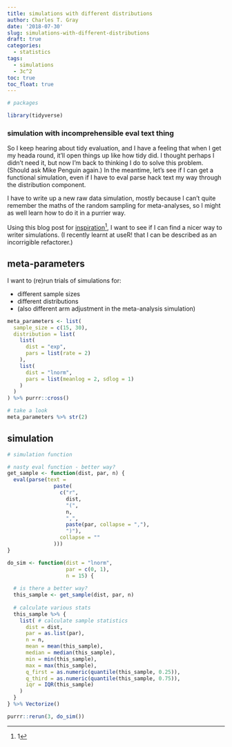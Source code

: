 ```yaml
---
title: simulations with different distributions
author: Charles T. Gray
date: '2018-07-30'
slug: simulations-with-different-distributions
draft: true
categories:
  - statistics
tags:
  - simulations
  - 3c^2
toc: true
toc_float: true
---
```



```r
# packages

library(tidyverse)

```


### simulation with incomprehensible eval text thing

So I keep hearing about tidy evaluation, and I have a feeling that when I get my heada round, it'll open things up like how tidy did. I thought perhaps I didn't need it, but now I'm back to thinking I do to solve this problem. (Should ask Mike Penguin again.) In the meantime, let's see if I can get a functional simulation, even if I have to eval parse hack text my way through the distribution component.

I have to write up a new raw data simulation, mostly because I can't quite remember the maths of the random sampling for meta-analyses, so I might as well learn how to do it in a purrier way.  

Using this blog post for [inspiration](https://aosmith.rbind.io/2018/06/05/a-closer-look-at-replicate-and-purrr/)^[1], I want to see if I can find a nicer way to writer simulations. (I recently learnt at useR! that I can be described as an incorrigible refactorer.) 

[^1]: Much obliged, [Ariel](https://twitter.com/hashtag/aosmith)!

## meta-parameters

I want to (re)run trials of simulations for:

- different sample sizes
- different distributions
- (also different arm adjustment in the meta-analysis simulation)

```r
meta_parameters <- list(
  sample_size = c(15, 30),
  distribution = list(
    list(
      dist = "exp",
      pars = list(rate = 2)
    ),
    list(
      dist = "lnorm",
      pars = list(meanlog = 2, sdlog = 1)
    )
  )
) %>% purrr::cross()

# take a look
meta_parameters %>% str(2)

```


## simulation

```r
# simulation function

# nasty eval function - better way?
get_sample <- function(dist, par, n) {
  eval(parse(text =
               paste(
                 c("r",
                   dist,
                   "(",
                   n,
                   ",",
                   paste(par, collapse = ","),
                   ")"),
                 collapse = ""
               )))
}

do_sim <- function(dist = "lnorm",
                   par = c(0, 1),
                   n = 15) {
  
  # is there a better way?
  this_sample <- get_sample(dist, par, n)
  
  # calculate various stats
  this_sample %>% {
    list( # calculate sample statistics
      dist = dist,
      par = as.list(par),
      n = n,
      mean = mean(this_sample),
      median = median(this_sample),
      min = min(this_sample),
      max = max(this_sample),
      q_first = as.numeric(quantile(this_sample, 0.25)),
      q_third = as.numeric(quantile(this_sample, 0.75)),
      iqr = IQR(this_sample)
    ) 
  } 
} %>% Vectorize()

purrr::rerun(3, do_sim())

```


